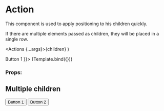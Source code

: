 
<Meta title="Components/Action" component={Actions} />

# Action

This component is used to apply positioning to his children quickly.

If there are multiple elements passed as children, they will be placed in a single row.

  <Actions {...args}>{children}</Actions>
)

<Canvas>
  <Story name="Default" args={{ children: <Button>Button 1</Button> }}>
    {Template.bind({})}
  </Story>
</Canvas>

### Props:

<ArgsTable story="Default" />

## Multiple children

<Canvas>
  <Story name="Multiple children">
    <Actions>
      <Button>Button 1</Button>
      <Button>Button 2</Button>
    </Actions>
  </Story>
</Canvas>
